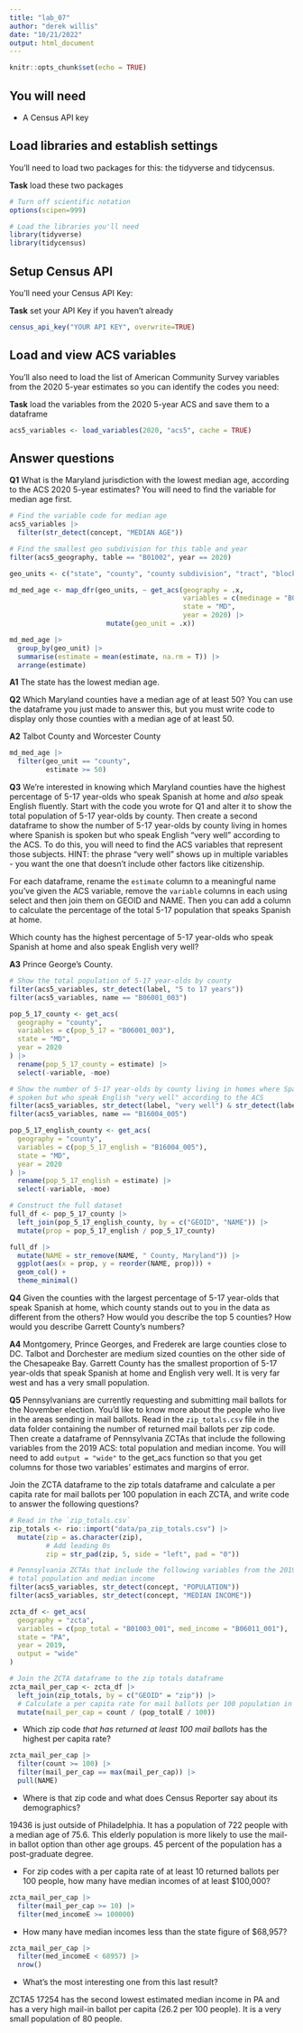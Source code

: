 ```yaml
---
title: "lab_07"
author: "derek willis"
date: "10/21/2022"
output: html_document
---
```


```r
knitr::opts_chunk$set(echo = TRUE)
```

## You will need

* A Census API key

## Load libraries and establish settings

You'll need to load two packages for this: the tidyverse and tidycensus.

**Task** load these two packages

```r
# Turn off scientific notation
options(scipen=999)

# Load the libraries you'll need
library(tidyverse)
library(tidycensus)
```

## Setup Census API

You'll need your Census API Key:

**Task** set your API Key if you haven't already

```r
census_api_key("YOUR API KEY", overwrite=TRUE)
```

## Load and view ACS variables

You'll also need to load the list of American Community Survey variables from the 2020 5-year estimates so you can identify the codes you need:

**Task** load the variables from the 2020 5-year ACS and save them to a dataframe

```r
acs5_variables <- load_variables(2020, "acs5", cache = TRUE)
```

## Answer questions

**Q1** What is the Maryland jurisdiction with the lowest median age, according to the ACS 2020 5-year estimates? You will need to find the variable for median age first.

```r
# Find the variable code for median age
acs5_variables |> 
  filter(str_detect(concept, "MEDIAN AGE"))

# Find the smallest geo subdivision for this table and year
filter(acs5_geography, table == "B01002", year == 2020)

geo_units <- c("state", "county", "county subdivision", "tract", "block group")

md_med_age <- map_dfr(geo_units, ~ get_acs(geography = .x,
                                           variables = c(medinage = "B01002_001"),
                                           state = "MD",
                                           year = 2020) |> 
                        mutate(geo_unit = .x))

md_med_age |> 
  group_by(geo_unit) |> 
  summarise(estimate = mean(estimate, na.rm = T)) |> 
  arrange(estimate)

```

**A1** The state has the lowest median age. 

**Q2** Which Maryland counties have a median age of at least 50? You can use the dataframe you just made to answer this, but you must write code to display only those counties with a median age of at least 50.

**A2** Talbot County and Worcester County

```r
md_med_age |> 
  filter(geo_unit == "county",
         estimate >= 50)
```

**Q3** We're interested in knowing which Maryland counties have the highest percentage of 5-17 year-olds who speak Spanish at home and *also* speak English fluently. Start with the code you wrote for Q1 and alter it to show the total population of 5-17 year-olds by county. Then create a second dataframe to show the number of 5-17 year-olds by county living in homes where Spanish is spoken but who speak English "very well" according to the ACS. To do this, you will need to find the ACS variables that represent those subjects. HINT: the phrase "very well" shows up in multiple variables - you want the one that doesn't include other factors like citizenship. 

For each dataframe, rename the `estimate` column to a meaningful name you've given the ACS variable, remove the `variable` columns in each using select and then join them on GEOID and NAME. Then you can add a column to calculate the percentage of the total 5-17 population that speaks Spanish at home.

Which county has the highest percentage of 5-17 year-olds who speak Spanish at home and also speak English very well?

**A3** Prince George's County.

```r
# Show the total population of 5-17 year-olds by county
filter(acs5_variables, str_detect(label, "5 to 17 years"))
filter(acs5_variables, name == "B06001_003")

pop_5_17_county <- get_acs(
  geography = "county",
  variables = c(pop_5_17 = "B06001_003"),
  state = "MD",
  year = 2020
) |> 
  rename(pop_5_17_county = estimate) |> 
  select(-variable, -moe)

# Show the number of 5-17 year-olds by county living in homes where Spanish is 
# spoken but who speak English "very well" according to the ACS
filter(acs5_variables, str_detect(label, "very well") & str_detect(label, "5 to 17 years"))
filter(acs5_variables, name == "B16004_005")

pop_5_17_english_county <- get_acs(
  geography = "county",
  variables = c(pop_5_17_english = "B16004_005"),
  state = "MD",
  year = 2020
) |> 
  rename(pop_5_17_english = estimate) |> 
  select(-variable, -moe)

# Construct the full dataset
full_df <- pop_5_17_county |> 
  left_join(pop_5_17_english_county, by = c("GEOID", "NAME")) |> 
  mutate(prop = pop_5_17_english / pop_5_17_county)

full_df |> 
  mutate(NAME = str_remove(NAME, " County, Maryland")) |> 
  ggplot(aes(x = prop, y = reorder(NAME, prop))) + 
  geom_col() + 
  theme_minimal()

```

**Q4** Given the counties with the largest percentage of 5-17 year-olds that speak Spanish at home, which county stands out to you in the data as different from the others? How would you describe the top 5 counties? How would you describe Garrett County's numbers?

**A4** Montgomery, Prince Georges, and Frederek are large counties close to DC. Talbot and Dorchester are medium sized counties on the other side of the Chesapeake Bay. Garrett County has the smallest proportion of 5-17 year-olds that speak Spanish at home and English very well. It is very far west and has a very small population. 

**Q5** Pennsylvanians are currently requesting and submitting mail ballots for the November election. You'd like to know more about the people who live in the areas sending in mail ballots. Read in the `zip_totals.csv` file in the data folder containing the number of returned mail ballots per zip code. Then create a dataframe of Pennsylvania ZCTAs that include the following variables from the 2019 ACS: total population and median income. You will need to add `output = "wide"` to the get_acs function so that you get columns for those two variables' estimates and margins of error.

Join the ZCTA dataframe to the zip totals dataframe and calculate a per capita rate for mail ballots per 100 population in each ZCTA, and write code to answer the following questions?

```r
# Read in the `zip_totals.csv`
zip_totals <- rio::import("data/pa_zip_totals.csv") |> 
  mutate(zip = as.character(zip),
         # Add leading 0s
         zip = str_pad(zip, 5, side = "left", pad = "0"))

# Pennsylvania ZCTAs that include the following variables from the 2019 ACS: 
# total population and median income
filter(acs5_variables, str_detect(concept, "POPULATION"))
filter(acs5_variables, str_detect(concept, "MEDIAN INCOME"))

zcta_df <- get_acs(
  geography = "zcta",
  variables = c(pop_total = "B01003_001", med_income = "B06011_001"),
  state = "PA",
  year = 2019,
  output = "wide"
)

# Join the ZCTA dataframe to the zip totals dataframe
zcta_mail_per_cap <- zcta_df |> 
  left_join(zip_totals, by = c("GEOID" = "zip")) |> 
  # Calculate a per capita rate for mail ballots per 100 population in each ZCTA
  mutate(mail_per_cap = count / (pop_totalE / 100))
```

* Which zip code *that has returned at least 100 mail ballots* has the highest per capita rate? 

```r
zcta_mail_per_cap |> 
  filter(count >= 100) |> 
  filter(mail_per_cap == max(mail_per_cap)) |> 
  pull(NAME)
```

* Where is that zip code and what does Census Reporter say about its demographics? 

19436 is just outside of Philadelphia. It has a population of 722 people with a median age of 75.6. This elderly population is more likely to use the mail-in ballot option than other age groups. 45 percent of the population has a post-graduate degree. 

* For zip codes with a per capita rate of at least 10 returned ballots per 100 people, how many have median incomes of at least $100,000? 

```r
zcta_mail_per_cap |> 
  filter(mail_per_cap >= 10) |> 
  filter(med_incomeE >= 100000)
```

* How many have median incomes less than the state figure of $68,957? 

```r
zcta_mail_per_cap |> 
  filter(med_incomeE < 68957) |> 
  nrow()
```

* What's the most interesting one from this last result?

ZCTA5 17254 has the second lowest estimated median income in PA and has a very high mail-in ballot per capita (26.2 per 100 people). It is a very small population of 80 people. 